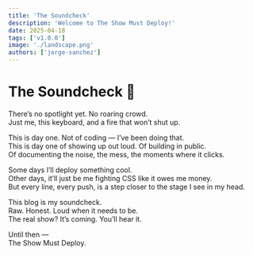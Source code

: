 ```yaml
---
title: 'The Soundcheck'
description: 'Welcome to The Show Must Deploy!'
date: 2025-04-18
tags: ['v1.0.0']
image: './landscape.png'
authors: ['jorge-sanchez']
---
```


# The Soundcheck 🎤
There’s no spotlight yet. No roaring crowd.<br />
Just me, this keyboard, and a fire that won’t shut up.<br />

This is day one. Not of coding — I’ve been doing that.<br />
This is day one of showing up out loud. Of building in public.<br />
Of documenting the noise, the mess, the moments where it clicks.<br />

Some days I’ll deploy something cool.<br />
Other days, it’ll just be me fighting CSS like it owes me money.<br />
But every line, every push, is a step closer to the stage I see in my head.<br />

This blog is my soundcheck.<br />
Raw. Honest. Loud when it needs to be.<br />
The real show? It’s coming. You’ll hear it.<br />

Until then —<br />
The Show Must Deploy.
